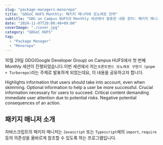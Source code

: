 ```yaml
---
slug: "package-managers-monorepo"
title: "GDGoC HUFS Monthly: 패키지 매니저와 모노레포 전략"
subtitle: "GDG on Campus HUFS의 Monthly 세션에서 발표한 내용 정리: 패키지 매니저 소개와 레포전략의 적절한 시점과 그 장점"
date: "2024-11-07T20:00:40+09:00"
coverImage: "./cover.jpg"
category: "GDGoC HUFS"
tag:
  - "Package Manager"
  - "Monorepo"
---
```



10월 29일 GDG(Google Developer Group) on Campus HUFS에서 첫 번째 Monthly 세션이 진행되었습니다.이번 세션에서 저는`프론트엔드 모노레포 구현기 (pnpm + Turborepo)`라는 주제로 발표하게 되었는데요, 이 내용을 공유하고자 합니다.

<Note>
  Highlights information that users should take into account, even when skimming.
</Note>

<Tip>
  Optional information to help a user be more successful.
</Tip>

<Important>
  Crucial information necessary for users to succeed.
</Important>

<Warning>
  Critical content demanding immediate user attention due to potential risks.
</Warning>

<Caution>
  Negative potential consequences of an action.
</Caution>

## 패키지 매니저 소개
자바스크립트의 패키지 매니저는 `Javascript` 또는 `Typescript`에의 `import`, `require` 등의 의존성을 올바르게 참조할 수 있도록 하는 프로그램입니다.